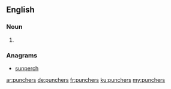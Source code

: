 ==English==

===Noun===
{{head|en|noun plural form}}

# {{plural of|puncher|lang=en}}

===Anagrams===
* [[sunperch#English|sunperch]]

[[ar:punchers]]
[[de:punchers]]
[[fr:punchers]]
[[ku:punchers]]
[[my:punchers]]